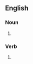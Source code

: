 ==English==

===Noun===
{{head|en|noun form}}

# {{plural of|squabble|lang=en}}

===Verb===
{{head|en|verb form}}

# {{en-third-person singular of|squabble}}